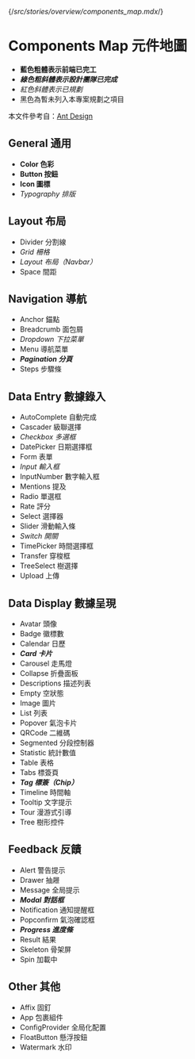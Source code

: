 {/*src/stories/overview/components_map.mdx*/}


<style>
{`
    :not(em) strong {
        color: #228;
    }
    em strong {
        color: #282;
    }
    em {
        color: #B00;
    }
`}
</style>

<Meta title="Overview 總覽/Components Map 元件地圖" />

# Components Map 元件地圖
- **藍色粗體表示前端已完工**
- ***綠色粗斜體表示設計團隊已完成***
- *紅色斜體表示已規劃*
- 黑色為暫未列入本專案規劃之項目

本文件參考自：[Ant Design](https://ant.design/components/overview-cn/)

## General 通用
- **Color 色彩**
- **Button 按鈕**
- **Icon 圖標**
- *Typography 排版*
## Layout 布局
- Divider 分割線
- *Grid 柵格*
- *Layout 布局（Navbar）*
- Space 間距
## Navigation 導航
- Anchor 錨點
- Breadcrumb 面包屑
- *Dropdown 下拉菜單*
- Menu 導航菜單
- ***Pagination 分頁***
- Steps 步驟條
## Data Entry 數據錄入
- AutoComplete 自動完成
- Cascader 級聯選擇
- *Checkbox 多選框*
- DatePicker 日期選擇框
- Form 表單
- *Input 輸入框*
- InputNumber 數字輸入框
- Mentions 提及
- Radio 單選框
- Rate 評分
- Select 選擇器
- Slider 滑動輸入條
- *Switch 開關*
- TimePicker 時間選擇框
- Transfer 穿梭框
- TreeSelect 樹選擇
- Upload 上傳
## Data Display 數據呈現
- Avatar 頭像
- Badge 徽標數
- Calendar 日歷
- ***Card 卡片***
- Carousel 走馬燈
- Collapse 折疊面板
- Descriptions 描述列表
- Empty 空狀態
- Image 圖片
- List 列表
- Popover 氣泡卡片
- QRCode 二維碼
- Segmented 分段控制器
- Statistic 統計數值
- Table 表格
- Tabs 標簽頁
- ***Tag 標簽（Chip）***
- Timeline 時間軸
- Tooltip 文字提示
- Tour 漫游式引導
- Tree 樹形控件
## Feedback 反饋
- Alert 警告提示
- Drawer 抽屜
- Message 全局提示
- ***Modal 對話框***
- Notification 通知提醒框
- Popconfirm 氣泡確認框
- ***Progress 進度條***
- Result 結果
- Skeleton 骨架屏
- Spin 加載中
## Other 其他
- Affix 固釘
- App 包裹組件
- ConfigProvider 全局化配置
- FloatButton 懸浮按鈕
- Watermark 水印